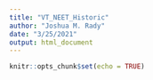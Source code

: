 ```yaml
---
title: "VT_NEET_Historic"
author: "Joshua M. Rady"
date: "3/25/2021"
output: html_document
---
```


```r
knitr::opts_chunk$set(echo = TRUE)
```


```r



```

